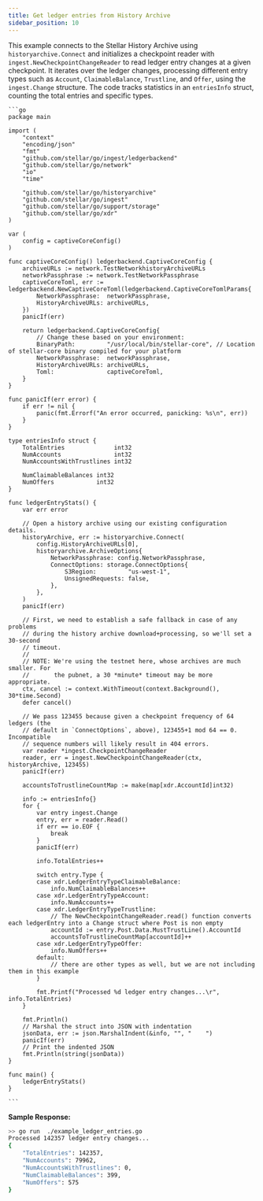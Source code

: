 ```yaml
---
title: Get ledger entries from History Archive
sidebar_position: 10
---
```


This example connects to the Stellar History Archive using `historyarchive.Connect` and initializes a checkpoint reader with `ingest.NewCheckpointChangeReader` to read ledger entry changes at a given checkpoint. It iterates over the ledger changes, processing different entry types such as `Account`, `ClaimableBalance`, `Trustline`, and `Offer`, using the `ingest.Change` structure. The code tracks statistics in an `entriesInfo` struct, counting the total entries and specific types.

<CodeExample>

    ```go
    package main

    import (
        "context"
        "encoding/json"
        "fmt"
        "github.com/stellar/go/ingest/ledgerbackend"
        "github.com/stellar/go/network"
        "io"
        "time"

        "github.com/stellar/go/historyarchive"
        "github.com/stellar/go/ingest"
        "github.com/stellar/go/support/storage"
        "github.com/stellar/go/xdr"
    )

    var (
        config = captiveCoreConfig()
    )

    func captiveCoreConfig() ledgerbackend.CaptiveCoreConfig {
        archiveURLs := network.TestNetworkhistoryArchiveURLs
        networkPassphrase := network.TestNetworkPassphrase
        captiveCoreToml, err := ledgerbackend.NewCaptiveCoreToml(ledgerbackend.CaptiveCoreTomlParams{
            NetworkPassphrase:  networkPassphrase,
            HistoryArchiveURLs: archiveURLs,
        })
        panicIf(err)

        return ledgerbackend.CaptiveCoreConfig{
            // Change these based on your environment:
            BinaryPath:         "/usr/local/bin/stellar-core", // Location of stellar-core binary compiled for your platform
            NetworkPassphrase:  networkPassphrase,
            HistoryArchiveURLs: archiveURLs,
            Toml:               captiveCoreToml,
        }
    }

    func panicIf(err error) {
        if err != nil {
            panic(fmt.Errorf("An error occurred, panicking: %s\n", err))
        }
    }

    type entriesInfo struct {
        TotalEntries              int32
        NumAccounts               int32
        NumAccountsWithTrustlines int32

        NumClaimableBalances int32
        NumOffers            int32
    }

    func ledgerEntryStats() {
        var err error

        // Open a history archive using our existing configuration details.
        historyArchive, err := historyarchive.Connect(
            config.HistoryArchiveURLs[0],
            historyarchive.ArchiveOptions{
                NetworkPassphrase: config.NetworkPassphrase,
                ConnectOptions: storage.ConnectOptions{
                    S3Region:         "us-west-1",
                    UnsignedRequests: false,
                },
            },
        )
        panicIf(err)

        // First, we need to establish a safe fallback in case of any problems
        // during the history archive download+processing, so we'll set a 30-second
        // timeout.
        //
        // NOTE: We're using the testnet here, whose archives are much smaller. For
        //       the pubnet, a 30 *minute* timeout may be more appropriate.
        ctx, cancel := context.WithTimeout(context.Background(), 30*time.Second)
        defer cancel()

        // We pass 123455 because given a checkpoint frequency of 64 ledgers (the
        // default in `ConnectOptions`, above), 123455+1 mod 64 == 0. Incompatible
        // sequence numbers will likely result in 404 errors.
        var reader *ingest.CheckpointChangeReader
        reader, err = ingest.NewCheckpointChangeReader(ctx, historyArchive, 123455)
        panicIf(err)

        accountsToTrustlineCountMap := make(map[xdr.AccountId]int32)

        info := entriesInfo{}
        for {
            var entry ingest.Change
            entry, err = reader.Read()
            if err == io.EOF {
                break
            }
            panicIf(err)

            info.TotalEntries++

            switch entry.Type {
            case xdr.LedgerEntryTypeClaimableBalance:
                info.NumClaimableBalances++
            case xdr.LedgerEntryTypeAccount:
                info.NumAccounts++
            case xdr.LedgerEntryTypeTrustline:
                // The NewCheckpointChangeReader.read() function converts each ledgerEntry into a Change struct where Post is non empty
                accountId := entry.Post.Data.MustTrustLine().AccountId
                accountsToTrustlineCountMap[accountId]++
            case xdr.LedgerEntryTypeOffer:
                info.NumOffers++
            default:
                // there are other types as well, but we are not including them in this example
            }

            fmt.Printf("Processed %d ledger entry changes...\r", info.TotalEntries)
        }

        fmt.Println()
        // Marshal the struct into JSON with indentation
        jsonData, err := json.MarshalIndent(&info, "", "    ")
        panicIf(err)
        // Print the indented JSON
        fmt.Println(string(jsonData))
    }

    func main() {
        ledgerEntryStats()
    }

    ```

</CodeExample>

**Sample Response:**

```bash
>> go run  ./example_ledger_entries.go
Processed 142357 ledger entry changes...
{
    "TotalEntries": 142357,
    "NumAccounts": 79962,
    "NumAccountsWithTrustlines": 0,
    "NumClaimableBalances": 399,
    "NumOffers": 575
}
```
